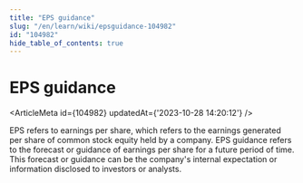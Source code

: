 ```yaml
---
title: "EPS guidance"
slug: "/en/learn/wiki/epsguidance-104982"
id: "104982"
hide_table_of_contents: true
---
```



<Breadcrumbs current="EPS guidance" />

# EPS guidance

<ArticleMeta id={104982} updatedAt={'2023-10-28 14:20:12'} />
<div className='border-solid border-b border-t-0 my-4 border-[var(--ifm-color-gray-300)]' />

EPS refers to earnings per share, which refers to the earnings generated per share of common stock equity held by a company. EPS guidance refers to the forecast or guidance of earnings per share for a future period of time. This forecast or guidance can be the company's internal expectation or information disclosed to investors or analysts.
